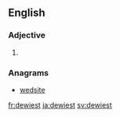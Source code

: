 ==English==

===Adjective===
{{head|en|adjective superlative form}}

# {{en-superlative of|dewy}}

===Anagrams===
* [[wedsite#English|wedsite]]

[[fr:dewiest]]
[[ja:dewiest]]
[[sv:dewiest]]